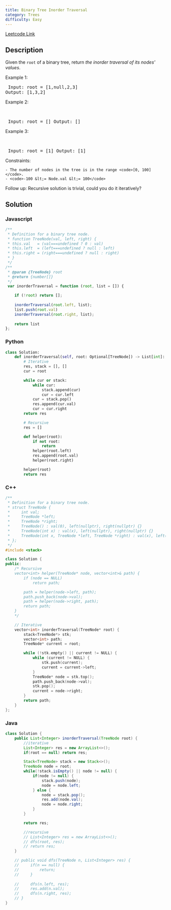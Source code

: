 ```yaml
---
title: Binary Tree Inorder Traversal
category: Trees
difficulty: Easy
---
```


<Callout>

[Leetcode Link](https://leetcode.com/problems/binary-tree-inorder-traversal)

</Callout>

## Description
Given the <code>root</code> of a binary tree, return *the inorder traversal of its nodes&#39; values*.

 
Example 1:
<Image alt="" src="https://assets.leetcode.com/uploads/2020/09/15/inorder_1.jpg" width={125} height={200} />
<br /><pre className="overflow-x-auto">
Input: root = [1,null,2,3]
Output: [1,3,2]
</pre>

Example 2:

<br /><pre className="overflow-x-auto">
Input: root = []
Output: []
</pre>

Example 3:

<br /><pre className="overflow-x-auto">
Input: root = [1]
Output: [1]
</pre>

 
Constraints:


	- The number of nodes in the tree is in the range <code>[0, 100]</code>.
	- <code>-100 &lt;= Node.val &lt;= 100</code>


 
Follow up: Recursive solution is trivial, could you do it iteratively?

## Solution

### Javascript
```javascript
/**
 * Definition for a binary tree node.
 * function TreeNode(val, left, right) {
 * this.val   = (val===undefined ? 0 : val)
 * this.left  = (left===undefined ? null : left)
 * this.right = (right===undefined ? null : right)
 * }
 */
/**
 * @param {TreeNode} root
 * @return {number[]}
 */
 var inorderTraversal = function (root, list = []) {

    if (!root) return [];
    
    inorderTraversal(root.left, list);
    list.push(root.val)
    inorderTraversal(root.right, list);
    
    return list
};

```
### Python
```python
class Solution:
    def inorderTraversal(self, root: Optional[TreeNode]) -> List[int]:
        # Iterative
        res, stack = [], []
        cur = root

        while cur or stack:
            while cur:
                stack.append(cur)
                cur = cur.left
            cur = stack.pop()
            res.append(cur.val)
            cur = cur.right
        return res

        # Recursive
        res = []

        def helper(root):
            if not root:
                return
            helper(root.left)
            res.append(root.val)
            helper(root.right)

        helper(root)
        return res

```
### C++
```cpp
/**
 * Definition for a binary tree node.
 * struct TreeNode {
 *     int val;
 *     TreeNode *left;
 *     TreeNode *right;
 *     TreeNode() : val(0), left(nullptr), right(nullptr) {}
 *     TreeNode(int x) : val(x), left(nullptr), right(nullptr) {}
 *     TreeNode(int x, TreeNode *left, TreeNode *right) : val(x), left(left), right(right) {}
 * };
 */
#include <stack>

class Solution {
public:
    /* Recursive
    vector<int> helper(TreeNode* node, vector<int>& path) {
        if (node == NULL)
            return path;

        path = helper(node->left, path);
        path.push_back(node->val);
        path = helper(node->right, path);
        return path;
    }
    */

    // Iterative
    vector<int> inorderTraversal(TreeNode* root) {
        stack<TreeNode*> stk;
        vector<int> path;
        TreeNode* current = root;

        while (!stk.empty() || current != NULL) {
            while (current != NULL) {
                stk.push(current);
                current = current->left;
            }
            TreeNode* node = stk.top();
            path.push_back(node->val);
            stk.pop();
            current = node->right;
        }
        return path;
    }
};

```
### Java
```java
class Solution {
    public List<Integer> inorderTraversal(TreeNode root) {
        //iterative
        List<Integer> res = new ArrayList<>();
        if(root == null) return res;

        Stack<TreeNode> stack = new Stack<>();
        TreeNode node = root;
        while(!stack.isEmpty() || node != null) {
            if(node != null) {
                stack.push(node);
                node = node.left;
            } else {
                node = stack.pop();
                res.add(node.val);
                node = node.right;
            }
        }

        return res;

        //recursive
        // List<Integer> res = new ArrayList<>();
        // dfs(root, res);
        // return res;
    }

    // public void dfs(TreeNode n, List<Integer> res) {
    //     if(n == null) {
    //         return;
    //     }
        
    //     dfs(n.left, res);
    //     res.add(n.val);
    //     dfs(n.right, res);
    // }
}
```


